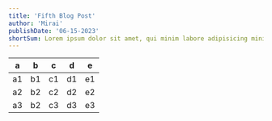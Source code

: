 ```yaml
---
title: 'Fifth Blog Post'
author: 'Mirai'
publishDate: '06-15-2023'
shortSum: Lorem ipsum dolor sit amet, qui minim labore adipisicing minim sint cillum sint consectetur cupidatat.
---
```


|  a |  b |  c |  d |  e |
|:--:|:--:|:--:|:--:|:--:|
| a1 | b1 | c1 | d1 | e1 |
| a2 | b2 | c2 | d2 | e2 |
| a3 | b2 | c3 | d3 | e3 |
